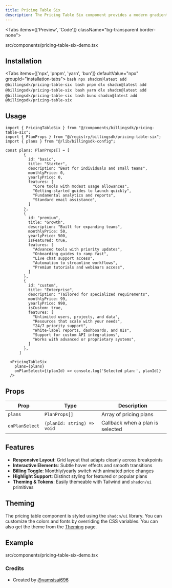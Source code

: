 ```yaml
---
title: Pricing Table Six
description: The Pricing Table Six component provides a modern gradient design for displaying pricing plans. This component features beautiful gradients, smooth animations, and a contemporary card-based layout.
---
```


<Tabs items={['Preview', 'Code']} className="bg-transparent border-none">
  <Tab value="Preview" className="border-none bg-transparent p-0 mt-3">
    <PreviewComponents registryName="pricing-table-six">
      <PricingTableSixDemo />
    </PreviewComponents>
  </Tab>

  <Tab value="Code" className="mt-3">
    <include cwd lang="tsx" meta='title="src/components/pricing-table-six-demo.tsx"'>src/components/pricing-table-six-demo.tsx</include>
  </Tab>
</Tabs>

## Installation

<Tabs items={['npx', 'pnpm', 'yarn', 'bun']} defaultValue="npx" groupId="installation-tabs">
  <Tab value="npx">
    ```bash
    npx shadcn@latest add @billingsdk/pricing-table-six
    ```
  </Tab>
  <Tab value="pnpm">
    ```bash
    pnpm dlx shadcn@latest add @billingsdk/pricing-table-six
    ```
  </Tab>
  <Tab value="yarn">
    ```bash
    yarn dlx shadcn@latest add @billingsdk/pricing-table-six
    ```
  </Tab>
  <Tab value="bun">
    ```bash
    bunx shadcn@latest add @billingsdk/pricing-table-six
    ```
  </Tab>
</Tabs>

## Usage

```tsx
import { PricingTableSix } from "@/components/billingsdk/pricing-table-six";
import { PlanProps } from "@/registry/billingsdk/pricing-table-six";
import { plans } from "@/lib/billingsdk-config";

const plans: PlanProps[] = [
        {
          id: "basic",
          title: "Starter",
          description: "Best for individuals and small teams",
          monthlyPrice: 0,
          yearlyPrice: 0,
          features: [
            "Core tools with modest usage allowances",
            "Getting-started guides to launch quickly",
            "Fundamental analytics and reports",
            "Standard email assistance",
          ]
        },
        {
          id: "premium",
          title: "Growth",
          description: "Built for expanding teams",
          monthlyPrice: 50,
          yearlyPrice: 500,
          isFeatured: true,
          features: [
            "Advanced tools with priority updates",
            "Onboarding guides to ramp fast",
            "Live chat support access",
            "Automation to streamline workflows",
            "Premium tutorials and webinars access",
          ]
        },
        {
          id: "custom",
          title: "Enterprise",
          description: "Tailored for specialized requirements",
          monthlyPrice: 99,
          yearlyPrice: 990,
          isCustom: true,
          features: [
            "Unlimited users, projects, and data",
            "Resources that scale with your needs",
            "24/7 priority support",
            "White-label reports, dashboards, and UIs",
            "Support for custom API integrations",
            "Works with advanced or proprietary systems",
          ]
        },
      ]

  <PricingTableSix 
    plans={plans}
    onPlanSelect={(planId) => console.log('Selected plan:', planId)}
  />
```

## Props

| Prop | Type | Description |
|------|------|-------------|
| `plans` | `PlanProps[]` | Array of pricing plans |
| `onPlanSelect` | `(planId: string) => void` | Callback when a plan is selected |

## Features

- **Responsive Layout**: Grid layout that adapts cleanly across breakpoints
- **Interactive Elements**: Subtle hover effects and smooth transitions
- **Billing Toggle**: Monthly/yearly switch with animated price changes
- **Highlight Support**: Distinct styling for featured or popular plans
- **Theming & Tokens**: Easily themeable with Tailwind and `shadcn/ui` primitives

## Theming

The pricing table component is styled using the `shadcn/ui` library. You can customize the colors and fonts by overriding the CSS variables. You can also get the theme from the [Theming](/docs/theming) page.

## Example
<include cwd lang="tsx" meta='title="src/components/pricing-table-six-demo.tsx"'>src/components/pricing-table-six-demo.tsx</include>

### Credits
- Created by [@vamsisai696](https://x.com/vamsisai696)